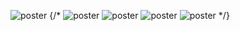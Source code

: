 ![poster](./have-it/have-it-main.png)
{/* ![poster](./have-it/have-it-main.png)
![poster](./have-it/have-it-main.png)
![poster](./have-it/have-it-main.png)
![poster](./have-it/have-it-main.png) */}